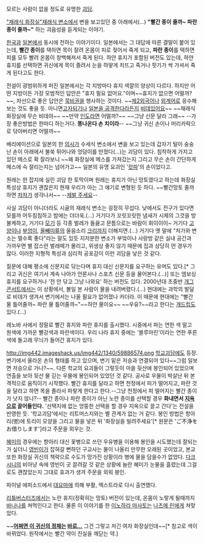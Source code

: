 모르는 사람이 없을 정도로 유명한 [[괴담]].

[["재래식 화장실"재래식 변소]]에서 변을 보고있던 중 아래에서(…) '''"빨간 종이 줄까~ 파란 종이 줄까~"''' 하는 괴음성을 듣게되는 이야기.

[[한국]]과 [[일본]]에서 동시에 전하는 이야기이다. 일본에서는 그 대답에 따른 결말이 붙어 있는데, '''빨간 종이'''를 택하면 목이 잘려 온몸이 피로 젖어서 죽게 되고, '''파란 종이'''를 택하면 피를 모두 빨려 온몸이 창백해져서 죽게 된다. 하얀 휴지가 포함된 버전도 있는데, 하얀 휴지를 선택하면 귀신에게 목이 졸려서 눈을 하얗게 치뜨고 죽거나 핏기가 싹 가셔서 죽게 된다고도 한다.

전설이 광범위하게 퍼진 일본에서는 각 지방마다 휴지 색깔의 양상이 다르다. 하지만 어떤 지방이든 가장 모범적인 답안은 "휴지 필요 없어요."이며~~휴지가 없으면 어떨까?~~, 차선으로 좋은 답안은 [[묵비권]]을 행사하는 것이다. ~~[[제2외국어]]나 [[외계어]]로 응수해보는 것도 좋을 듯. 아니면[[고자되기]]나 [[일본을 공격한다]]라든지 [[비데]]있어요~~ ~~재래식 화장실에 무슨 비데야~~ ~~만약 [[인도]]라면 어떨까?~~ ~~그냥 신문 달라 그래~~ --가장 좋은방법은 한마디 하는거다. '''똥나온다 손 치이라'''-- ~~그냥 귀신 손이나 머리카락으로 닦아버리면 어떨까~~

배리에이션으로 일본의 한 [[의사]]가 수세식 변소에서 변을 보고 있는데 갑자기 털이 숭숭난 손이 아래에서 불쑥 튀어나와 엉덩이를 만졌다(…)는 괴담이 있다. 침착하게 가지고 있던 메스로 확 잘라보니 ~~왜 화장실에 메스를 가져갔는지 그리고 무슨 손이 간단하게 메스에 슥 잘리는지는 넘어가고~~ 일본의 유명 요괴인 '[[캇파]]'의 손이었다고.
 
원래는 한 잡지에 실린 괴담 한 토막이며 원래는 휴지가 아닌 망토였다고 하는데 화장실 특성상 휴지가 괜찮은지 현재 우리가 아는 그 얘기로 변형된 듯 하다. ~~빨간망토 줄까 하면 [[차차]]가 생각나서~~ --[[로리콘|제발 주세요]]--

사실 괴담이 아니더라도 시골의 재래식 변소는 굉장히 무섭다. 낮에서도 전구가 있다면 모를까 어두침침하고 밤에는 더더욱.(…) 거기다가 꼬릿꼬릿한 냄새가 시체의 그것을 방불케하고, 거기다 [[모기]] 등 각종 벌레가 들끓고 문틈으로는 바람이 휘이이이~ 거기다 [[고양이]]나 [[부엉이]], [[올빼미]]류의 울음소리 [[크리]]까지 더해지면.(…) 거기다 옛 말에 "처가와 변소는 멀수록 좋다"라는 말도 있듯 지저분한 변소가 부엌이나 사랑방 같은 실내 공간과 가까우면 별 잡스런 벌레떼가 몰리고, 위생상 좋지 않기 때문에 집과 상당히 먼 경우가 많다. 이러한 지형적 특성과 심리적 공포감이 이런 괴담을 낳은 것 같다.

질문에 대해 평소에 신문지로 닦는다며 휴지 대신 신문지를 요구하는 유머도 있다.[* 그리고 귀신은 여기서 계속 나아가 언론사나 스포츠 신문 등을 물어본다.(...)] 또는 엠보싱 휴지를 요구하거나 '전 안 닦고 그냥 나와요' 하는 버전도 있다. 2000년대 초중반 [[개그 콘서트]]에서는 이 상황에서, 볼일 본 사람이 물을 내려버렸다.(...) 현대에는 과학의 발달로 비데가 생겨서 변기에서는 나올 필요가 없어졌나 카더라. 이 때문에 현대에는 "빨간 물 틀어줄까~ 파란 물 틀어줄까~"~~하얀 물이요~~ ~~우유?~~라고 한다는 [[개드립]]도 있다.(…) 

레노바 사에서 정말로 빨간 휴지와 파란 휴지를 출시했다. 시중에서 파는 연한 색 말고 원색에 가까운 빨강색과 파란색이다. 우리 나라 휴지 중에는 '블루마린'이라는 연한 푸른색에 돌고래 무늬가 들어간 휴지가 있다.

http://img442.imageshack.us/img442/1340/59886574.png
[[학교괴담]]에도 등장. 변기에서 올라온 손의 형태를 하고 있으며, 변기 밑은 저승과 연결되어 있다~~그럼 일보면 저승으로 가나?~~. 다른 학교의 요괴들이 그렇듯이 마을 뒷산에 봉인되어 있었으며 연출을 보아 뒷산 물 긷는 우물에 봉인되어 있었던 것 같다. 공사로 우물이 박살난 뒤 본격적으로 움직이기 시작했다. 빨간 휴지를 달라고 하면 천정에서 피가 떨어지고, 파란 것을 달라고 하면 목을 졸라서 파랗게 한다고 한다.--그냥 천정에서 피 떨어지는 빨간 종이가 낫지 않나?-- 빨간 종이나 파란 종이가 아닌 노란 종이를 선택할 경우 '''화내면서 [[지옥]]으로 끌어들인다.''' '선택지에 없는 엉뚱한 선택을 할 경우 지옥으로 끌고 간다'는 전설을 반영한 듯. '학교괴담'에서는 리트머스지와는 별 관계가 없는 거 같다. 봉인 방법은 항아리(병)에 토리이 모양을 그리고 물을 넣은 뒤 '화장실을 빌려주세요'[* 원문은 'ご不浄をお借りします']라고 주문을 외우는 것. 

[[혜미]]의 경우에는 항아리 대신 꽃병으로 쓰던 우유병을 이용해 봉인을 시도했는데 잘되는가 싶더니 [[영빈]]이가 잡혀갈 뻔하던 구교사는 물이 나올리 만무한 오래된 곳이었고, 본교 또한 화장실 귀신의 책략으로 수도가 망가진 상황이라 병에 물을 담을수가 없었다. [[다크시니]]의 비아냥 속에 영빈이 곳 끌려갈 것 같은 상황에 놀란 혜미가 눈물을 흘렸는데 그걸로도 괜찮았는지 그대로 효과가 생겨 주문을 외워 봉인.

파이널 에피소드에서 [[대요마]]에 의해 부활, 엑스트라로 다시 출연했다.

[[리틀버스터즈]]에서는 노란 휴지(정확히는 망토) 버전이 있는데, 온몸이 노랗게 될때까지 [[바나나]]를 쳐먹인다고 한다. 물론 이 이야기를 한 [[이노하라 마사토]]는 [[나츠메 린]]에게 쳐맞았다.

~~'''[http://eggegg.tistory.com/2923371 어쩌면 이 귀신의 정체는] [[모피어스|바로...]]'''  그건 그렇고 저긴 여자 화장실인데~~[* 참고로 색이 바뀌었다. 원작에서는 빨간 약이 진실을 깨닫는 약.]
